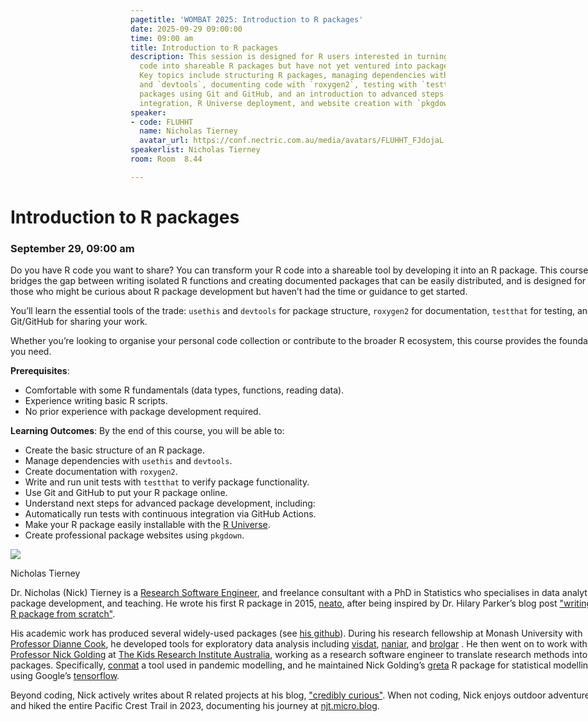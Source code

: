 ```yaml
---
pagetitle: 'WOMBAT 2025: Introduction to R packages'
date: 2025-09-29 09:00:00
time: 09:00 am
title: Introduction to R packages
description: This session is designed for R users interested in turning their standalone
  code into shareable R packages but have not yet ventured into package development.
  Key topics include structuring R packages, managing dependencies with `usethis`
  and `devtools`, documenting code with `roxygen2`, testing with `testthat`, sharing
  packages using Git and GitHub, and an introduction to advanced steps like continuous
  integration, R Universe deployment, and website creation with `pkgdown`.
speaker:
- code: FLUHHT
  name: Nicholas Tierney
  avatar_url: https://conf.nectric.com.au/media/avatars/FLUHHT_FJdojaL.jpeg
speakerlist: Nicholas Tierney
room: Room  8.44

---
```


:::::: {.grid style="width: 100vw;  transform: translateX(-20%);"}
::: {#sponsors_banner .g-col-12 .title}
# Introduction to R packages

### September 29, 09:00 am
:::

::: {.g-col-12 .full_text_block style="min-width: 640px; max-width:1080px; margin: 0 auto"}

Do you have R code you want to share? You can transform your R code into a shareable tool by developing it into an R package. This course bridges the gap between writing isolated R functions and creating documented packages that can be easily distributed, and is designed for those who might be curious about R package development but haven't had the time or guidance to get started.

You'll learn the essential tools of the trade: `usethis` and `devtools` for package structure, `roxygen2` for documentation, `testthat` for testing, and Git/GitHub for sharing your work.

Whether you're looking to organise your personal code collection or contribute to the broader R ecosystem, this course provides the foundation you need.

**Prerequisites**:

- Comfortable with some R fundamentals (data types, functions, reading data).
- Experience writing basic R scripts.
- No prior experience with package development required.

**Learning Outcomes**: By the end of this course, you will be able to:  
 
- Create the basic structure of an R package.
- Manage dependencies with `usethis` and `devtools`.
- Create documentation with `roxygen2`.
- Write and run unit tests with `testthat` to verify package functionality.
- Use Git and GitHub to put your R package online.
- Understand next steps for advanced package development, including:
- Automatically run tests with continuous integration via GitHub Actions.
- Make your R package easily installable with the [R Universe](https://r-universe.dev/search).
- Create professional package websites using `pkgdown`.






::: speaker

:::{.speaker-header}
![](https://conf.nectric.com.au/media/avatars/FLUHHT_FJdojaL.jpeg) 
:::

:::{.speaker-name}
Nicholas Tierney
:::

:::{.speaker-bio}
Dr. Nicholas (Nick) Tierney is a [Research Software Engineer](https://researchsoftware.org/), and freelance consultant with a PhD in Statistics who specialises in data analytics, R package development, and teaching. He wrote his first R package in 2015, [neato](https://github.com/njtierney/neato), after being inspired by Dr. Hilary Parker's blog post [&quot;writing an R package from scratch&quot;](https://hilaryparker.com/2014/04/29/writing-an-r-package-from-scratch/).

His academic work has produced several widely-used packages (see [his github](http://github.com/njtierney)). During his research fellowship at Monash University with [Professor Dianne Cook](https://www.dicook.org/),  he developed tools for exploratory data analysis including [visdat](https://docs.ropensci.org/visdat/), [naniar](https://naniar.njtierney.com/), and [brolgar](https://brolgar.njtierney.com/) . He then went on to work with [Professor Nick Golding](https://www.thekids.org.au/contact-us/our-people/g/nick-golding/) at [The Kids Research Institute Australia](https://www.thekids.org.au/), working as a research software engineer to translate research methods into R packages. Specifically, [conmat](http://github.com/idem-lab/conmat) a tool used in pandemic modelling, and he maintained Nick Golding's [greta](https://greta-stats.org/)  R package for statistical modelling using Google's [tensorflow](https://www.tensorflow.org/).

Beyond coding, Nick actively writes about R related projects at his blog, [&quot;credibly curious&quot;](https://www.njtierney.com/). When not coding, Nick enjoys outdoor adventures and hiked the entire Pacific Crest Trail in 2023, documenting his journey at [njt.micro.blog](https://njt.micro.blog/).
:::

:::



:::

<div>

</div>
::::::

```{=html}
<style>
#title-block-header {
display: none !important;
}
</style>
```
